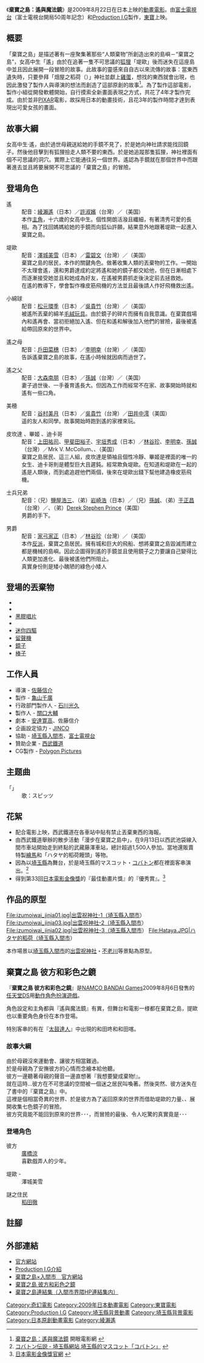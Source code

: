 {{Infobox Film
| name               = 棄寶之島：遙與魔法鏡
| original_name      = {{lang|ja|ホッタラケの島 〜遥と魔法の鏡〜}}
| image              = 
| cn_image           = 
| hk_image           = 
| tw_image           = 
| caption            = 
| director           = [[佐藤信介|佐藤信介]]
| executive_producer = 亀山千広
| producer           = 関口大輔
| writer             = 安達寛高、佐藤信介
| narrator           = 
| starring           = 綾瀨遙<br />[[泽城美雪|泽城美雪]]
| music              = 上田禎
| cinematography     = 
| editing            = 今井剛
| studio             = [[Production_I.G|Production I.G]]
| distributor        = [[東寶|東寶]]
| released           = 2009年8月22日
| runtime            = 
| country            = [[日本|日本]]
| language           = [[日語|日語]]
| budget             = 
| gross              = 
| preceded_by        = 
| followed_by        = 
| cn_name            = 
| hk_name            = 
| tw_name            = 棄寶之島：遙與魔法鏡
}}

《'''棄寶之島：遙與魔法鏡'''》是2009年8月22日在日本上映的[[動畫電影|動畫電影]]。由[[富士電視台|富士電視台]]（富士電視台開局50周年記念）和[[Production_I.G|Production I.G]]製作，[[東寶|東寶]]上映。

== 概要 ==
「棄寶之島」是描述著有一座聚集著那些“人類棄物”所創造出來的島嶼－“棄寶之島”，女高中生「遙」由於在追著一隻不可思議的[[狐狸|狐狸]]「堤歐」後而迷失在這座島中並且因此展開一段冒險的故事。此故事的靈感來自{{link-ja|武藏野|武蔵野}}自古以來流傳的故事：當東西遺失時，只要參拜「畑屋之稻荷（{{lang|ja|ハタヤの稲荷}}）」神社並獻上[[雞蛋|雞蛋]]，想找的東西就會出現，也因此激發了製作人與導演的想法而創造了這部原創的故事<ref>[http://app.atmovies.com.tw/movie/movie.cfm?action=filmdata&film_id=fojp91468322 棄寶之島：遙與魔法鏡 ] {{Wayback|url=http://app.atmovies.com.tw/movie/movie.cfm?action=filmdata&film_id=fojp91468322 |date=20140201152422 }} 開眼電影網 {{zh-tw}}</ref>。為了製作這部電影，製作小組從開發軟體開始，自行摸索全新畫面表現之方式，共花了4年才製作完成。由於並非[[PIXAR|PIXAR]]電影，故採用日本的動畫技術，且花3年的製作時間才達到表現出可愛女孩的畫面。

== 故事大綱 ==
女高中生‧遙，由於過世母親送給她的手鏡不見了，於是她向神社請求能找回鏡子。然後他目擊到有狐狸撿走人類不要的東西。於是她追蹤那隻狐狸，神社裡面有個不可思議的洞穴。實際上它能通往另一個世界。遙認為手鏡就在那個世界中而跟著進去並且將要展開不可思議的「棄寶之島」的冒險。

== 登場角色 ==
;遙 
:配音：[[綾瀨遙|綾瀨遙]]（日本）／[[許淑嬪|許淑嬪]]（台灣）／{{Link-en| Christine Marie Cabanos| Christine Marie Cabanos}}（美国）
:本作[[主角|主角]]，十六歲的女高中生。個性開朗活潑且纖細，有著清秀可愛的長相。為了找回媽媽給她的手鏡而向狐仙許願，結果意外地跟著堤歐一起進入棄寶之島。

;堤歐
:配音：[[澤城美雪|澤城美雪]]（日本）／[[雷碧文|雷碧文]]（台灣）／{{Link-en|  Cassandra Lee|  Cassandra Lee}}（美国）
:棄寶之島的居民，本作的關鍵角色。做著收集人類的丟棄物的工作。一開始不太理會遙，還和男爵達成約定將遙和她的鏡子都交給他，但在日漸相處下而逐漸接受她並且和她成為好友，在遙被男爵抓走後決定前去拯救她。
:在遙的教導下，學會製作橡皮筋飛機的方法並且最後請人作好飛機救出遙。

;小綿球 
:配音：[[松元環季|松元環季]]（日本）／[[吳貴竹|吳貴竹]]（台灣）／{{Link-en|  Julie Maddalena|  Julie Maddalena}}（美国）
:被遙所丟棄的綿羊[[毛絨玩具|毛絨玩具]]。由於鏡子的碎片而擁有自我意識。在棄寶戲場內和遙再會、當初拒絕加入遙、但在和遙和解後加入他們的冒險，最後被遙給帶回原來的世界中。

;遙之母 
:配音：[[戶田菜穗|戶田菜穗]]（日本）／[[李明幸|李明幸]]（台灣）／{{Link-en| Julie Ann Taylor|  Julie Ann Taylor}}（美国）
:告訴遙棄寶之島的故事，在遙小時候就因病而過世了。

;遙之父 
:配音：[[大森南朋|大森南朋]]（日本）／[[孫誠|孫誠]]（台灣）／{{Link-en|David Roach| David Roach}}（美国）
:妻子過世後、一手養育遙長大。但因為工作而經常不在家、故事開始時就和遙有一些口角。

;美穂 
:配音：[[谷村美月|谷村美月]]（日本）／[[吳貴竹|吳貴竹]]（台灣）／[[田井中澪|田井中澪]]（美国）
:遥的友人和同學。故事開始時跑到遙的家裡來玩。

;皮坎達 、畢姬 、迪卡哥 
:配音：[[上田祐司|上田祐司]]、[[甲斐田裕子|甲斐田裕子]]、[[宇垣秀成|宇垣秀成]]（日本）／[[林谷珍|林谷珍]]、[[李明幸|李明幸]]、[[孫誠|孫誠]]（台灣）／Mrk V. McCollum、{{Link-en|Tara Platt|Tara Platt}}、{{Link-en|Kyle Hebert|Kyle Hebert}}（美国） 
:棄寶之島居民、這三人組，皮坎達是領袖且個性冷靜、畢姬是裡面的唯一的女生、迪卡哥則是體型巨大且遲鈍。經常欺負堤歐。在知道和堤歐在一起的遙是人類後，而到處追趕他們兩個，後來在堤歐出錢下幫他建造橡皮筋飛機。

;士兵兄弟 
:配音：（兄）[[鹽屋浩三|鹽屋浩三]]、（弟）[[岩崎浩|岩崎浩]]（日本）／（兄）[[孫誠|孫誠]]、（弟）[[于正昌|于正昌]]（台灣）／{{Link-en|George C. Cole|Paul St.Peter}}、（弟）[[Derek_Stephen_Prince|Derek Stephen Prince]]（美国）
:男爵的手下。

;男爵  
:配音：[[家弓家正|家弓家正]]（日本）／[[林谷珍|林谷珍]]（台灣）／{{Link-en| Patrick Seitz| Patrick Seitz}}（美国）
:本作[[反派|反派]]，棄寶之島居民。擁有城和巨大的飛船、想將棄寶之島毀滅而建立都是機械的島嶼。因此企圖得到遙的手鏡並且使用鏡子之力要讓自己變得比人類更加進化、最後被遙他們所阻止。
:真實身份則是矮小醜陋的綠色小矮人

== 登場的丟棄物==
* {{link-ja|ガチャピン玩偶|ガチャピン}}
* {{link-ja|ムック玩偶|ムック (ひらけ!ポンキッキ)}}
* [[黑膠唱片|黑膠唱片]]
* {{link-ja|Gakken EX系統|電子ブロック}}
* [[迷你四驅|迷你四驅]]
* [[留聲機|留聲機]]
* [[鏡子|鏡子]]
* [[棒子|棒子]]

== 工作人員 ==
* 導演 - [[佐藤信介|佐藤信介]]
* 製作 - [[亀山千廣|亀山千廣]]
* 行政部門製作人 - [[石川光久|石川光久]]
* 製作人 - [[關口大輔|關口大輔]]
* 劇本 - [[安達寛高|安達寛高]]、佐藤信介
* 企画設定協力 - [[JINCO|JINCO]]
* 協助 - [[埼玉縣|埼玉縣]][[入間市|入間市]]、[[富士電視台|富士電視台]]
* 贊助企業 - [[西武鐵道|西武鐵道]]
* CG製作 - [[Polygon_Pictures|Polygon Pictures]]

== 主题曲 ==

; 「{{lang|ja|君は太陽}}」
: 歌：スピッツ

== 花絮 ==
*配合電影上映，西武鐵道在各車站中貼有禁止丟棄東西的海報。
*由西武鐵道舉辦的散步活動「漫步在棄寶之島中」，在9月13日以西武池袋線入間市車站開始走到終點的武藏藤澤車站，總計超過1,500人參加。當地還販賣特製[[繪馬|繪馬]]和「ハタヤ的稻荷饅頭」等物。
*因為以[[埼玉縣|埼玉縣]]為舞台，於是埼玉縣的マスコット・[[コバトン|コバトン]]都在裡面客串演出。<ref>[http://www.pref.saitama.lg.jp/site/kobaton/legend.html コバトン伝説 - 埼玉縣網站 埼玉縣的マスコット「コバトン」] {{webarchive|url=https://web.archive.org/web/20140421010808/http://www.pref.saitama.lg.jp/site/kobaton/legend.html |date=2014-04-21 }}{{ja}}</ref>
*得到第33回[[日本電影金像獎|日本電影金像獎]]的『最佳動畫片獎』的『優秀賞』。<ref>[http://www.japan-academy-prize.jp/prizes/33.html 日本電影金像獎官網] {{Wayback|url=http://www.japan-academy-prize.jp/prizes/33.html |date=20101103044842 }}{{ja}}</ref>

== 作品的原型 ==
<gallery>
File:izumoiwai_jinja01.jpg|出雲祝神社-1（埼玉縣入間市）
File:izumoiwai_jinja03.jpg|出雲祝神社-2（埼玉縣入間市）
File:izumoiwai_jinja02.jpg|出雲祝神社-3（埼玉縣入間市）
File:Hataya.JPG|ハタヤ的稻荷（埼玉縣入間市）
</gallery>
本作場景以[[埼玉縣|埼玉縣]][[入間市|入間市]]的[[出雲祝神社|出雲祝神社]]・[[不老川|不老川]]等景點為原型。

== 棄寶之島 彼方和彩色之鏡 ==
{{Infobox VG
| title          = 棄寶之島 彼方和彩色之鏡
| image          = 
| caption        = 
| japanese = ホッタラケの島 カナタと虹色の鏡
| developer      = [[NAMCO_BANDAI_Games|NAMCO BANDAI Games]]
| publisher      = [[NAMCO_BANDAI_Games|NAMCO BANDAI Games]]
| series         = 
| engine         = 
| released       = {{vgrelease|JP|2009年8月6日}} 
| genre          = 
| modes          = 1人
| platforms      = [[NDS|NDS]]
| onlinegame     = 
}}
『'''棄寶之島 彼方和彩色之鏡'''』是[[NAMCO_BANDAI_Games|NAMCO BANDAI Games]]2009年8月6日發售的[[任天堂DS|任天堂DS]]用[[動作角色扮演遊戲|動作角色扮演遊戲]]。

角色設定和主角都與『遙與魔法鏡』有異，但舞台和電影一様都在棄寶之島，提歐也以重要角色身份在本作登場。

特別客串的有在『[[太鼓達人|太鼓達人]]』中出現的和田咚和和田喀。

=== 故事大綱 ===
由於母親沒來運動會、讓彼方相當難過。<br>
於是母親為了安撫彼方的心情而念繪本給他聽。<br>
彼方一邊聽著母親的聲音一邊直想著『我想要變成棄物!』。<br>
就在這時…彼方在不可思議的空間被一個迷之居民叫喚著。然後突然、彼方迷失在了書中的『棄寶之島』中。<br>
這裡是個相當奇異的世界、於是彼方為了返回原來的世界而借助堤歐的力量、、展開收集七色鏡子的冒險。<br>
彼方究竟能不能回到原來的世界･･･，而冒險的最後、令人吃驚的真實竟是･･･

=== 登場角色 ===
;彼方 
:[[廣橋涼|廣橋涼]]
:喜歡戲弄人的少年。

;堤歐 - 
:澤城美雪

;謎之住民 
:[[稻田徹|稻田徹]]

==註腳==
<references/>

== 外部連結 ==
* [https://web.archive.org/web/20151015195415/http://www.hottarake.jp/ 官方網站]
* [https://web.archive.org/web/20100812032040/http://www.production-ig.co.jp/contents/works_sp/1840_/index.html Production I.G介紹]
* [https://web.archive.org/web/20101225044935/http://www.city.iruma.saitama.jp/genki/hottarake/ 棄寶之島×入間市　官方網站]
* [http://www.bandaigames.channel.or.jp/list/hottarake/ 棄寶之島 彼方和彩色之鏡] {{Wayback|url=http://www.bandaigames.channel.or.jp/list/hottarake/ |date=20101212092728 }}
* [http://www.ictv.ne.jp/~hasegawa/hottarake.htm 棄寶之島連結集（入間市界隈HP連結集内）] {{Wayback|url=http://www.ictv.ne.jp/~hasegawa/hottarake.htm |date=20160304095901 }}

{{DEFAULTSORT:Hottarake no Shima: Haruka to Mahō no Kagami}}
{{Production I.G}}
{{Portal bar|日本|動漫|電影}}
[[Category:奇幻電影|Category:奇幻電影]]
[[Category:2009年日本動畫電影|Category:2009年日本動畫電影]]
[[Category:東寶電影|Category:東寶電影]]
[[Category:Production_I.G|Category:Production I.G]]
[[Category:埼玉縣背景動畫|Category:埼玉縣背景動畫]]
[[Category:埼玉縣背景電影|Category:埼玉縣背景電影]]
[[Category:日本原創動畫電影|Category:日本原創動畫電影]]
[[Category:綾瀨遙|Category:綾瀨遙]]